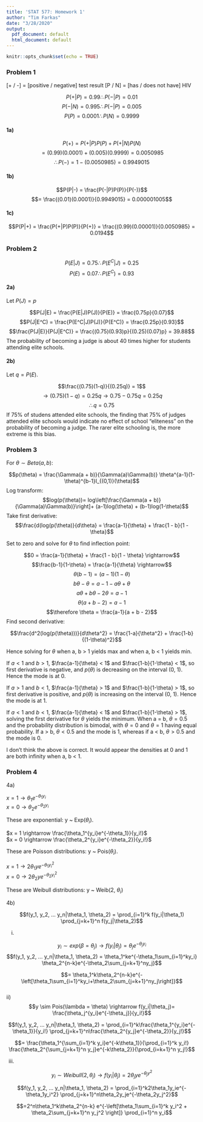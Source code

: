 ```yaml
---
title: 'STAT 577: Homework 1'
author: "Tim Farkas"
date: "3/28/2020"
output:
  pdf_document: default
  html_document: default
---
```


```r
knitr::opts_chunk$set(echo = TRUE)
```

### Problem 1  

[+ / -] = [positive / negative] test result
[P / N] = [has / does not have] HIV

$$P(+ | P) = 0.99 \therefore P(-|P) = 0.01$$
$$P(-|N) = 0.995 \therefore P(-|P) = 0.005$$
$$P(P) = 0.0001 \therefore P(N) = 0.9999$$  

#### 1a)   

$$P(+) = P(+|P)P(P) + P(+|N)P(N)$$
$$= (0.99)(0.0001) + (0.005)(0.9999) = 0.0050985$$
$$\therefore P(-) = 1 - (0.0050985) = 0.9949015$$

#### 1b)  

$$P(P|-) = \frac{P(-|P)P(P)}{P(-)}$$
$$= \frac{(0.01)(0.0001)}{0.9949015} = 0.000001005$$

#### 1c)  

$$P(P|+) = \frac{P(+|P)P(P)}{P(+)} = \frac{(0.99)(0.00001)}{0.0050985} = 0.0194$$

### Problem 2  

$$P(E|J) = 0.75 \therefore P(E^C|J) = 0.25$$
$$P(E) = 0.07 \therefore P(E^C) = 0.93$$

#### 2a)  

Let $P(J) = p$

$$P(J|E) = \frac{P(E|J)P(J)}{P(E)} = \frac{0.75p}{0.07}$$
$$P(J|E^C) = \frac{P(E^C|J)P(J)}{P(E^C)} = \frac{0.25p}{0.93}$$
$$\frac{P(J|E)}{P(J|E^C)} = \frac{(0.75)(0.93)p}{(0.25)(0.07)p} = 39.88$$
The probability of becoming a judge is about 40 times higher for students attending elite schools. 

#### 2b)    

Let $q = P(E)$.

$$\frac{(0.75)(1-q)}{(0.25q)} = 1$$
$$\rightarrow (0.75)(1-q) = 0.25q \rightarrow 0.75 - 0.75q = 0.25q$$
$$\therefore q = 0.75$$
If 75% of studens attended elite schools, the finding that 75% of judges attended elite schools would indicate no effect of school "eliteness" on the probability of becoming a judge. The rarer elite schooling is, the more extreme is this bias. 

### Problem 3  

For $\theta \sim Beta(a, b)$:

$$p(\theta) = 
\frac{\Gamma(a + b)}{\Gamma(a)\Gamma(b)}
\theta^{a-1}(1-\theta)^{b-1}I_{(0,1)}(\theta)$$
Log transform:
$$log(p(\theta))=
log\left[\frac{\Gamma(a + b)}{\Gamma(a)\Gamma(b)}\right]+
(a-1)log(\theta) + (b-1)log(1-\theta)$$
Take first derivative:
$$\frac{d(log(p(\theta)}{d\theta} = 
\frac{a-1}{\theta} + \frac{1 - b}{1 - \theta}$$

Set to zero and solve for $\theta$ to find inflection point:

$$0 = \frac{a-1}{\theta} + \frac{1 - b}{1 - \theta} \rightarrow$$
$$\frac{b-1}{1-\theta} = \frac{a-1}{\theta} \rightarrow$$
$$\theta(b-1) = (a-1)(1-\theta)$$
$$b\theta-\theta=a-1-a\theta+\theta$$
$$a\theta + b\theta -2\theta = a - 1$$
$$\theta(a + b - 2) = a-1$$
$$\therefore \theta = \frac{a-1}{a + b - 2}$$
Find second derivative:

$$\frac{d^2(log(p(\theta)))}{d\theta^2} = 
\frac{1-a}{\theta^2} + \frac{1-b}{(1-\theta)^2}$$

Hence solving for $\theta$ when a, b > 1 yields max and when a, b < 1 yields min.

If $a < 1$ and $b > 1$, $\frac{a-1}{\theta} < 1$ and $\frac{1-b}{1-\theta} < 1$, so first derivative is negative, and $p(\theta)$ is decreasing on the interval (0, 1). Hence the mode is at 0. 

If $a > 1$ and $b < 1$, $\frac{a-1}{\theta} > 1$ and $\frac{1-b}{1-\theta} > 1$, so first derivative is positive, and $p(\theta)$ is increasing on the interval (0, 1). Hence the mode is at 1. 

If $a < 1$ and $b < 1$, $\frac{a-1}{\theta} < 1$ and $\frac{1-b}{1-\theta} > 1$, solving the first derivative for $\theta$ yields the minimum. When a = b, $\theta = 0.5$ and the probability distribution is bimodal, with $\theta = 0$ and $\theta =1$ having equal probability. If a > b, $\theta < 0.5$ and the mode is 1, whereas if a < b, $\theta > 0.5$ and the mode is 0.

I don't think the above is correct. It would appear the densities at 0 and 1 are both infinity when a, b < 1.

### Problem 4  

4a) 

$x = 1 \rightarrow \theta_1e^{-\theta_1y_i}$  
$x = 0 \rightarrow \theta_2e^{-\theta_2y_i}$

These are exponential: y ~ Exp($\theta_i$). 

$x = 1 \rightarrow \frac{\theta_1^{y_i}e^{-\theta_1}}{y_i!}$  
$x = 0 \rightarrow \frac{\theta_2^{y_i}e^{-\theta_2}}{y_i!}$

These are Poisson distributions: y ~ Pois($\theta_i$). 

$x = 1 \rightarrow 2\theta_1ye^{-\theta_1y_i^2}$  
$x = 0 \rightarrow 2\theta_2ye^{-\theta_2y_i^2}$

These are Weibull distributions: y ~ Weib(2, $\theta_i$)

4b)

$$f(y_1, y_2, ... y_n|\theta_1, \theta_2) = 
\prod_{i=1}^k f(y_i|\theta_1)  
\prod_{j=k+1}^n f(y_j|\theta_2)$$

i)

$$y_i \sim exp(\beta = \theta_j) \rightarrow f(y_i|\theta_j) = \theta_j e^{-\theta_j y_i}$$
$$f(y_1, y_2, ... y_n|\theta_1, \theta_2) = \theta_1^ke^{-\theta_1\sum_{i=1}^ky_i}
\theta_2^{n-k}e^{-\theta_2\sum_{j=k+1}^ny_j}$$  

$$= \theta_1^k\theta_2^{n-k}e^{-\left[\theta_1\sum_{i=1}^ky_i+\theta_2\sum_{j=k+1}^ny_j\right]}$$  
ii)  
$$y \sim Pois(\lambda = \theta) \rightarrow 
f(y_i|\theta_j)=
\frac{\theta_j^{y_i}e^{-\theta_j}}{y_i!}$$

$$f(y_1, y_2, ... y_n|\theta_1, \theta_2) =
\prod_{i=1}^k\frac{\theta_1^{y_i}e^{-\theta_1}}{y_i!}
\prod_{j=k+1}^n\frac{\theta_2^{y_j}e^{-\theta_2}}{y_j!}$$

$$= \frac{\theta_1^{\sum_{i=1}^k y_i}e^{-k\theta_1}}{\prod_{i=1}^k y_i!}
\frac{\theta_2^{\sum_{j=k+1}^n y_j}e^{-k\theta_2}}{\prod_{i=k+1}^n y_j!}$$

iii)  

$$y_i \sim Weibull(2, \theta_j) \rightarrow
f(y_i|\theta_j) = 2\theta_jye^{-\theta_jy^2}$$

$$f(y_1, y_2, ... y_n|\theta_1, \theta_2) =
\prod_{i=1}^k2\theta_1y_ie^{-\theta_1y_i^2}
\prod_{j=k+1}^n\theta_2y_je^{-\theta_2y_j^2}$$

$$=2^n\theta_1^k\theta_2^{n-k}
e^{-\left[\theta_1\sum_{i=1}^k y_i^2 + \theta_2\sum_{j=k+1}^n y_j^2 \right]}
\prod_{i=1}^n y_i$$










